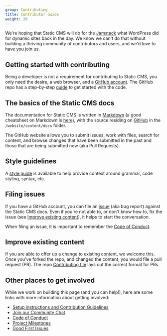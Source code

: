 ```yaml
---
group: Contributing
title: Contributor Guide
weight: 20
---
```


We're hoping that Static CMS will do for the [Jamstack](https://www.jamstack.org) what WordPress did for dynamic sites back in the day. We know we can't do that without building a thriving community of contributors and users, and we'd love to have you join us.

## Getting started with contributing
Being a developer is not a requirement for contributing to Static CMS, you only need the desire, a web browser, and a [GitHub account](https://github.com/join). The GitHub repo has a step-by-step [guide](https://github.com/StaticJsCMS/static-cms/blob/master/CONTRIBUTING.md) to get started with the code.

## The basics of the Static CMS docs
The documentation for Static CMS is written in [Markdown](http://daringfireball.net/projects/markdown/) (a good cheatsheet on Markdown is [here](https://github.com/adam-p/markdown-here/wiki/Markdown-Cheatsheet)), with the source residing on [GitHub](https://github.com/StaticJsCMS/static-cms) in the `/website/content/docs` folder.

The GitHub website allows you to submit issues, work with files, search for content, and browse changes that have been submitted in the past and those that are being submitted now (aka Pull Requests). 

## Style guidelines
A [style guide](/docs/writing-style-guide/) is available to help provide context around grammar, code styling, syntax, etc. 

## Filing issues
If you have a GitHub account, you can file an [issue](https://github.com/StaticJsCMS/static-cms/issues) (aka bug report) against the Static CMS docs. Even if you're not able to, or don't know how to, fix the issue (see [Improve existing content](#improve-existing-content)), it helps to start the conversation. 

When filing an issue, it is important to remember the [Code of Conduct](https://github.com/StaticJsCMS/static-cms/blob/master/CODE_OF_CONDUCT.md).

## Improve existing content
If you are able to offer up a change to existing content, we welcome this. Once you've forked the repo, and changed the content, you would file a pull request (PR). The repo [Contributing file](https://github.com/StaticJsCMS/static-cms/blob/master/CONTRIBUTING.md) lays out the correct format for PRs.

## Other places to get involved
While we work on building this page (and you can help!), here are some links with more information about getting involved:

* [Setup instructions and Contribution Guidelines](https://github.com/StaticJsCMS/static-cms/blob/master/CONTRIBUTING.md)
* [Join our Community Chat](https://staticjscms.github.io/static-cms/chat)
* [Code of Conduct](https://github.com/StaticJsCMS/static-cms/blob/master/CODE_OF_CONDUCT.md)
* [Project Milestones](https://github.com/StaticJsCMS/static-cms/milestones)
* [Good First Issues](https://github.com/StaticJsCMS/static-cms/issues?q=is%3Aissue+is%3Aopen+sort%3Aupdated-desc+label%3A%22good+first+issue%22+-label%3Aclaimed)
